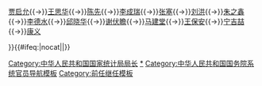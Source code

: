 {{Navbox
|name=中华人民共和国国家统计局局长
|title=[[中华人民共和国]][[国家统计局]][[部長|局长]]
|liststyle = "text-align: center;"

|image=[[File:Flag of the People's Republic of China.svg|50px|中华人民共和国公民]]

|list1=[[薛暮桥]]{{→}}[[贾启允]]{{→}}[[王思华]]{{→}}[[陈先]]{{→}}[[李成瑞]]{{→}}[[张塞]]{{→}}[[刘洪 (1939年)|刘洪]]{{→}}[[朱之鑫]]{{→}}[[李德水 (政治人物)|李德水]]{{→}}[[邱晓华]]{{→}}[[谢伏瞻]]{{→}}[[马建堂]]{{→}}[[王保安]]{{→}}[[宁吉喆]]{{→}}[[康义 (1966年)|康义]]

}}<includeonly>{{#ifeq:{{{1}}}|nocat||[[Category:中华人民共和国国家统计局局长]]}}</includeonly><noinclude>
[[Category:中华人民共和国国家统计局局长|*]]
[[Category:中华人民共和国国务院系统官员导航模板]]
[[Category:前任继任模板]]
</noinclude>